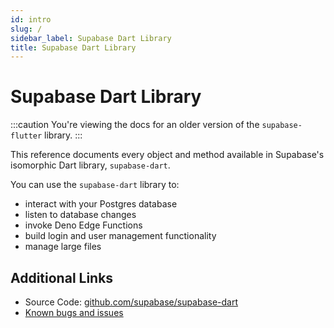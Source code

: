 ```yaml
---
id: intro
slug: /
sidebar_label: Supabase Dart Library
title: Supabase Dart Library
---
```


# Supabase Dart Library

:::caution
You're viewing the docs for an older version of the `supabase-flutter` library.
:::

This reference documents every object and method available in Supabase's isomorphic Dart library, `supabase-dart`.

You can use the `supabase-dart` library to:

- interact with your Postgres database
- listen to database changes
- invoke Deno Edge Functions
- build login and user management functionality
- manage large files

## Additional Links

- Source Code: [github.com/supabase/supabase-dart](https://github.com/supabase/supabase-dart)
- [Known bugs and issues](https://github.com/supabase/supabase-dart/issues)
